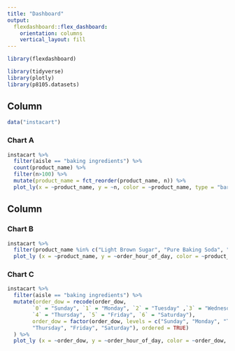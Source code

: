 ```yaml
---
title: "Dashboard"
output: 
  flexdashboard::flex_dashboard:
    orientation: columns
    vertical_layout: fill
---
```


```r
library(flexdashboard)

library(tidyverse)
library(plotly)
library(p8105.datasets)
```

Column {data-width=650}
-----------------------------------------------------------------------

```r
data("instacart")
```

### Chart A

```r
instacart %>% 
  filter(aisle == "baking ingredients") %>% 
  count(product_name) %>% 
  filter(n>100) %>% 
  mutate(product_name = fct_reorder(product_name, n)) %>%
  plot_ly(x = ~product_name, y = ~n, color = ~product_name, type = "bar", colors = "viridis")
```

Column {data-width=350}
-----------------------------------------------------------------------

### Chart B

```r
instacart %>%
  filter(product_name %in% c("Light Brown Sugar", "Pure Baking Soda", "Cane Sugar")) %>%
  plot_ly (x = ~product_name, y = ~order_hour_of_day, color = ~product_name, type = "box", colors = "viridis")
```

### Chart C

```r
instacart %>% 
  filter(aisle == "baking ingredients") %>%
  mutate(order_dow = recode(order_dow,
        `0` = "Sunday", `1` = "Monday", `2` = "Tuesday" ,`3` = "Wednesday", 
        `4` = "Thursday", `5` = "Friday", `6` = "Saturday"),
        order_dow = factor(order_dow, levels = c("Sunday", "Monday", "Tuesday" ,"Wednesday", 
        "Thursday", "Friday", "Saturday"), ordered = TRUE)
  ) %>% 
  plot_ly (x = ~order_dow, y = ~order_hour_of_day, color = ~order_dow, type = "violin", colors = "viridis")
```

